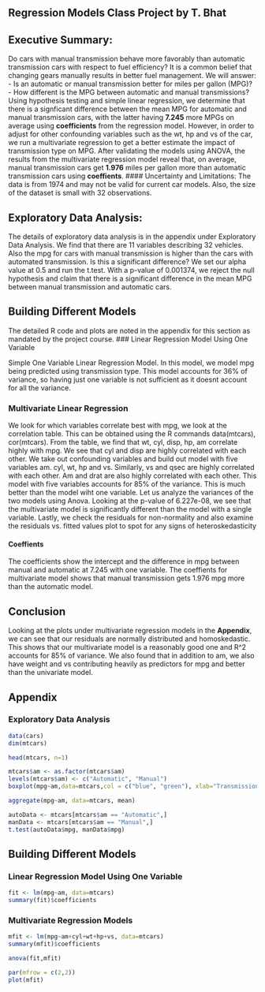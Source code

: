 Regression Models Class Project by T. Bhat
-------------------------------------------------------------------
## Executive Summary:
Do cars with manual transmission behave more favorably than automatic transmission cars with respect to fuel efficiency? It is a common belief that changing gears manually results in better fuel management. We will answer:
	- Is an automatic or manual transmission better for miles per gallon (MPG)?
	- How different is the MPG between automatic and manual transmissions?
Using hypothesis testing and simple linear regression, we determine that there is a signficant difference between the mean MPG for automatic and manual transmission cars, 
with the latter having **7.245** more MPGs on average using **coefficients** from the regression model. However, in order to adjust for other confounding variables such as the wt, hp and vs of the car, we run a multivariate 
regression to get a better estimate the impact of transmission type on MPG. After validating the models using ANOVA, the results from the multivariate regression model reveal that, on average, manual transmission cars get **1.976** miles per gallon more than automatic transmission cars using **coeffients**.
#### Uncertainty and Limitations: 
The data is from 1974 and may not be valid for current car models. Also, the size of the dataset is small with 32 observations.

## Exploratory Data Analysis:
The details of exploratory data analysis is in the appendix under Exploratory Data Analysis. We find that there are 11 variables describing 32 vehicles. 
Also the mpg for cars with manual transmission is higher than the cars with automated transmission. Is this a significant difference? 
We set our alpha value at 0.5 and run the t.test. With a p-value of 0.001374, we reject the null hypothesis and claim that there is 
a significant difference in the mean MPG between manual transmission and automatic cars.

## Building Different Models
The detailed R code and plots are noted in the appendix for this section as mandated by  the project course.
### Linear Regression Model Using One Variable

Simple One Variable Linear Regression Model. In this model, we model mpg being predicted using transmission type.
This model accounts for 36% of variance, so having just one variable is not sufficient as it doesnt account for all the variance.


### Multivariate Linear Regression
We look for which variables correlate best with mpg, we look at the correlation table. This can be obtained using the R commands data(mtcars), cor(mtcars). From the table, we find that wt, cyl, disp, hp, am correlate highly with mpg. We see that cyl and disp are highly correlated with each other. 
We take out confounding variables and build out model with five variables am. cyl, wt, hp and vs. Similarly, vs and qsec are highly correlated with each other. Am and drat are also highly correlated with each other. 
This model with five variables accounts for 85% of the variance. This is much better than the model wiht one variable. Let us analyze the variances of the two models using Anova.
Looking at the p-value of 6.227e-08, we see that the multivariate model is significantly different than the model with a single variable.
Lastly, we check the residuals for non-normality and also examine the residuals vs. fitted values plot to spot for any signs of heteroskedasticity


#### Coeffients
The coefficients show the intercept and the difference in mpg between manual and automatic at 7.245 with one variable. The coeffients for multivariate model shows that manual transmission gets 1.976 mpg more than the automatic model.

## Conclusion
Looking at the plots under multivariate regression models in the **Appendix**, we can see that our residuals are normally distributed and homoskedastic. This shows that our multivariate model is a reasonably good one and R^2 accounts for 85% of variance.
We also found that in addition to am, we also have weight and vs contributing heavily as predictors for mpg and better than the univariate model. 

## Appendix
### Exploratory Data Analysis

```r
data(cars)
dim(mtcars)
```
```r
head(mtcars, n=1)
```
```r
mtcars$am <- as.factor(mtcars$am)
levels(mtcars$am) <- c("Automatic", "Manual")
boxplot(mpg~am,data=mtcars,col = c("blue", "green"), xlab="Transmission", ylab="Miles per Gallon", main = "MPG by Transmission Type")
```
```r
aggregate(mpg~am, data=mtcars, mean)
```
```r
autoData <- mtcars[mtcars$am == "Automatic",]
manData <- mtcars[mtcars$am == "Manual",]
t.test(autoData$mpg, manData$mpg)
```
## Building Different Models
### Linear Regression Model Using One Variable

```r
fit <- lm(mpg~am, data=mtcars)
summary(fit)$coefficients
```

### Multivariate Regression Models
```r
mfit <- lm(mpg~am+cyl+wt+hp+vs, data=mtcars)
summary(mfit)$coefficients
```


```r
anova(fit,mfit)
```


```r
par(mfrow = c(2,2))
plot(mfit)
```
